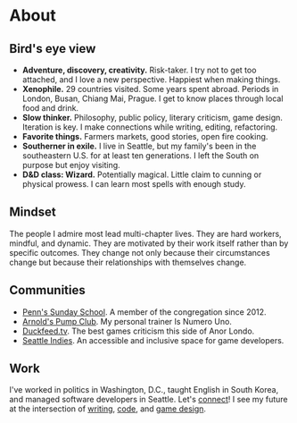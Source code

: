 

# About

## Bird's eye view

- **Adventure, discovery, creativity.** Risk-taker. I try not to get too
  attached, and I love a new perspective. Happiest when making things.
- **Xenophile.** 29 countries visited. Some years spent abroad. Periods in
  London, Busan, Chiang Mai, Prague. I get to know places through local food and
  drink.
- **Slow thinker.** Philosophy, public policy, literary criticism, game design.
  Iteration is key. I make connections while writing, editing, refactoring.
- **Favorite things.** Farmers markets, good stories, open fire cooking.
- **Southerner in exile.** I live in Seattle, but my family's been in the
  southeastern U.S. for at least ten generations. I left the South on purpose
  but enjoy visiting.
- **D&D class: Wizard.** Potentially magical. Little claim to cunning or
  physical prowess. I can learn most spells with enough study.

<PersonalPhotos />

## Mindset

The people I admire most lead multi-chapter lives. They are hard workers,
mindful, and dynamic. They are motivated by their work itself rather than by
specific outcomes. They change not only because their circumstances change but
because their relationships with themselves change.

## Communities

- [Penn's Sunday School](https://pennsundayschool.com/). A member of the
  congregation since 2012.
- [Arnold's Pump Club](https://arnoldspumpclub.com/). My personal trainer Is
  Numero Uno.
- [Duckfeed.tv](https://duckfeed.tv/). The best games criticism this side of
  Anor Londo.
- [Seattle Indies](https://www.seattleindies.org/). An accessible and inclusive
  space for game developers.

## Work

I've worked in politics in Washington, D.C., taught English in South Korea, and
managed software developers in Seattle. Let's [connect](/contact)! I see my
future at the intersection of [writing](/field-notes), [code](/code), and
[game design](/games).

